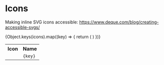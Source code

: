 <!-- Icons.stories.mdx-->


<Meta title="Icons" component={Icon} />

# Icons

Making inline SVG icons accessible: https://www.deque.com/blog/creating-accessible-svgs/

<table>
  <tr>
    <th>Icon</th>
    <th>Name</th>
  </tr>
  {Object.keys(icons).map((key) => {
    return (
      <tr>
        <td>
          <Icon name={key} />
        </td>
        <td>
          <code>{key}</code>
        </td>
      </tr>
    )
  })}
</table>

